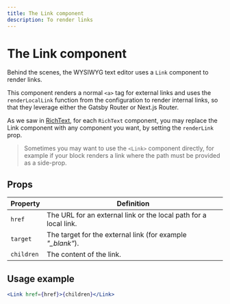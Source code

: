 ```yaml
---
title: The Link component
description: To render links
---
```


# The Link component

Behind the scenes, the WYSIWYG text editor uses a `Link` component to render links.

This component renders a normal `<a>` tag for external links and uses the `renderLocalLink` function from the configuration to render internal links, so that they leverage either the Gatsby Router or Next.js Router.

As we saw in [RichText](/docs/wysiwyg-editing/rich-text), for each `RichText` component, you may replace the Link component with any component you want, by setting the `renderLink` prop.

> Sometimes you may want to use the `<Link>` component directly, for example if your block renders a link where the path must be provided as a side-prop.

## Props

| Property | Definition |
| --- | --- |
| `href` | The URL for an external link or the local path for a local link. |
| `target` | The target for the external link (for example _"\_blank"_). |
| `children` | The content of the link. |

## Usage example

```jsx
<Link href={href}>{children}</Link>
```
